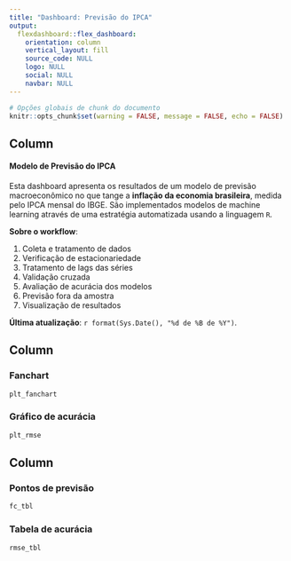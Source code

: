 ```yaml
---
title: "Dashboard: Previsão do IPCA"
output: 
  flexdashboard::flex_dashboard:
    orientation: column
    vertical_layout: fill
    source_code: NULL
    logo: NULL
    social: NULL
    navbar: NULL
---
```


<!-- Definição de estilos, cores e elementos CSS (opcional) -->

<script>
$('.navbar-logo').wrap('<a href="https://analisemacro.com.br/" target=_blank>');
</script>

<style type="text/css">
@import url("https://analisemacro.com.br/wp-content/uploads/dlm_uploads/2022/01/styles.css");
</style>


```r
# Opções globais de chunk do documento
knitr::opts_chunk$set(warning = FALSE, message = FALSE, echo = FALSE)
```



Column {.sidebar data-width=300}
-------------------------------------

#### **Modelo de Previsão do IPCA**
Esta dashboard apresenta os resultados de um modelo de previsão macroeconômico no que tange a **inflação da economia brasileira**, medida pelo IPCA mensal do IBGE. São implementados modelos de machine learning através de uma estratégia automatizada usando a linguagem `R`.

**Sobre o workflow**:

1) Coleta e tratamento de dados<br>
2) Verificação de estacionariedade<br>
3) Tratamento de lags das séries<br>
4) Validação cruzada<br>
5) Avaliação de acurácia dos modelos<br>
6) Previsão fora da amostra<br>
7) Visualização de resultados<br>


**Última atualização**: `r format(Sys.Date(), "%d de %B de %Y")`.



Column {data-width=700}
-------------------------------------

### Fanchart {.no-title}

```r
plt_fanchart
```

### Gráfico de acurácia {.no-title}

```r
plt_rmse
```


Column {data-width=475}
-------------------------------------

### Pontos de previsão {.no-title}

```r
fc_tbl
```

### Tabela de acurácia {.no-title}

```r
rmse_tbl
```

